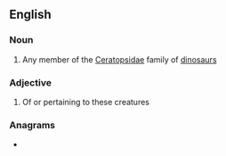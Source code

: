 ==English==

===Noun===
{{en-noun}}

# Any member of the [[Ceratopsidae]] family of [[dinosaur]]s

===Adjective===
{{en-adj|-}}

# Of or pertaining to these creatures

===Anagrams===
* {{anagrams|en|ceratopids}}
